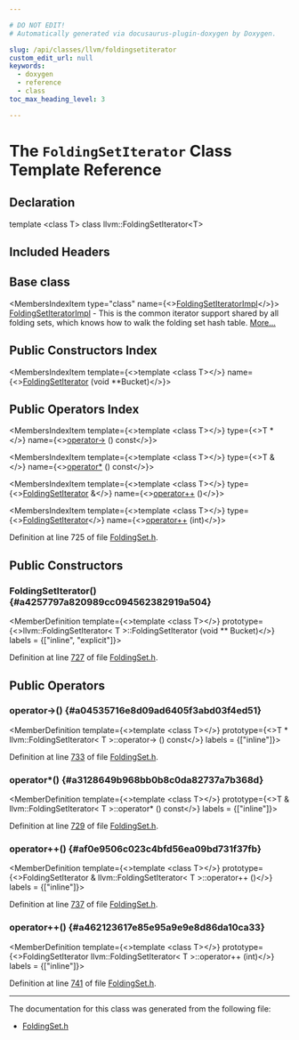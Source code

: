 ```yaml
---

# DO NOT EDIT!
# Automatically generated via docusaurus-plugin-doxygen by Doxygen.

slug: /api/classes/llvm/foldingsetiterator
custom_edit_url: null
keywords:
  - doxygen
  - reference
  - class
toc_max_heading_level: 3

---
```





# The `FoldingSetIterator` Class Template Reference

<DoxygenPage pluginConfig={pluginConfig}>



## Declaration

<CodeBlock>template &lt;class T&gt;
class llvm::FoldingSetIterator&lt;T&gt;</CodeBlock>

## Included Headers

<IncludesList>
<IncludesListItem
  filePath="llvm/ADT/FoldingSet.h"
  permalink="/docs/api/files/include/include/llvm/include/llvm/adt/foldingset-h"
  isLocal="true" />
</IncludesList>

## Base class

<MembersIndex>

<MembersIndexItem
  type="class"
  name={<><a href="/docs/api/classes/llvm/foldingsetiteratorimpl">FoldingSetIteratorImpl</a></>}>
<a href="/docs/api/classes/llvm/foldingsetiteratorimpl">FoldingSetIteratorImpl</a> - This is the common iterator support shared by all folding sets, which knows how to walk the folding set hash table. <a href="/docs/api/classes/llvm/foldingsetiteratorimpl/#details">More...</a>
</MembersIndexItem>

</MembersIndex>

## Public Constructors Index

<MembersIndex>

<MembersIndexItem
  template={<>template &lt;class T&gt;</>}
  name={<><a href="#a4257797a820989cc094562382919a504">FoldingSetIterator</a> (void &#42;&#42;Bucket)</>}>
</MembersIndexItem>

</MembersIndex>

## Public Operators Index

<MembersIndex>

<MembersIndexItem
  template={<>template &lt;class T&gt;</>}
  type={<>T &#42;</>}
  name={<><a href="#a04535716e8d09ad6405f3abd03f4ed51">operator-&gt;</a> () const</>}>
</MembersIndexItem>

<MembersIndexItem
  template={<>template &lt;class T&gt;</>}
  type={<>T &amp;</>}
  name={<><a href="#a3128649b968bb0b8c0da82737a7b368d">operator&#42;</a> () const</>}>
</MembersIndexItem>

<MembersIndexItem
  template={<>template &lt;class T&gt;</>}
  type={<><a href="/docs/api/classes/llvm/foldingsetiterator">FoldingSetIterator</a> &amp;</>}
  name={<><a href="#af0e9506c023c4bfd56ea09bd731f37fb">operator++</a> ()</>}>
</MembersIndexItem>

<MembersIndexItem
  template={<>template &lt;class T&gt;</>}
  type={<><a href="/docs/api/classes/llvm/foldingsetiterator">FoldingSetIterator</a></>}
  name={<><a href="#a462123617e85e95a9e9e8d86da10ca33">operator++</a> (int)</>}>
</MembersIndexItem>

</MembersIndex>


Definition at line 725 of file <a href="/docs/api/files/include/include/llvm/include/llvm/adt/foldingset-h">FoldingSet.h</a>.

<SectionDefinition>

## Public Constructors

### FoldingSetIterator() {#a4257797a820989cc094562382919a504}

<MemberDefinition
  template={<>template &lt;class T&gt;</>}
  prototype={<>llvm::FoldingSetIterator&lt; T &gt;::FoldingSetIterator (void &#42;&#42; Bucket)</>}
  labels = {["inline", "explicit"]}>

Definition at line <a href="/docs/api/files/include/include/llvm/include/llvm/adt/foldingset-h/#l00727">727</a> of file <a href="/docs/api/files/include/include/llvm/include/llvm/adt/foldingset-h">FoldingSet.h</a>.
</MemberDefinition>

</SectionDefinition>

<SectionDefinition>

## Public Operators

### operator-&gt;() {#a04535716e8d09ad6405f3abd03f4ed51}

<MemberDefinition
  template={<>template &lt;class T&gt;</>}
  prototype={<>T &#42; llvm::FoldingSetIterator&lt; T &gt;::operator-&gt; () const</>}
  labels = {["inline"]}>

Definition at line <a href="/docs/api/files/include/include/llvm/include/llvm/adt/foldingset-h/#l00733">733</a> of file <a href="/docs/api/files/include/include/llvm/include/llvm/adt/foldingset-h">FoldingSet.h</a>.
</MemberDefinition>

### operator&#42;() {#a3128649b968bb0b8c0da82737a7b368d}

<MemberDefinition
  template={<>template &lt;class T&gt;</>}
  prototype={<>T &amp; llvm::FoldingSetIterator&lt; T &gt;::operator&#42; () const</>}
  labels = {["inline"]}>

Definition at line <a href="/docs/api/files/include/include/llvm/include/llvm/adt/foldingset-h/#l00729">729</a> of file <a href="/docs/api/files/include/include/llvm/include/llvm/adt/foldingset-h">FoldingSet.h</a>.
</MemberDefinition>

### operator++() {#af0e9506c023c4bfd56ea09bd731f37fb}

<MemberDefinition
  template={<>template &lt;class T&gt;</>}
  prototype={<>FoldingSetIterator &amp; llvm::FoldingSetIterator&lt; T &gt;::operator++ ()</>}
  labels = {["inline"]}>

Definition at line <a href="/docs/api/files/include/include/llvm/include/llvm/adt/foldingset-h/#l00737">737</a> of file <a href="/docs/api/files/include/include/llvm/include/llvm/adt/foldingset-h">FoldingSet.h</a>.
</MemberDefinition>

### operator++() {#a462123617e85e95a9e9e8d86da10ca33}

<MemberDefinition
  template={<>template &lt;class T&gt;</>}
  prototype={<>FoldingSetIterator llvm::FoldingSetIterator&lt; T &gt;::operator++ (int)</>}
  labels = {["inline"]}>

Definition at line <a href="/docs/api/files/include/include/llvm/include/llvm/adt/foldingset-h/#l00741">741</a> of file <a href="/docs/api/files/include/include/llvm/include/llvm/adt/foldingset-h">FoldingSet.h</a>.
</MemberDefinition>

</SectionDefinition>

<hr/>

The documentation for this class was generated from the following file:

<ul>
<li><a href="/docs/api/files/include/include/llvm/include/llvm/adt/foldingset-h">FoldingSet.h</a></li>
</ul>

</DoxygenPage>
